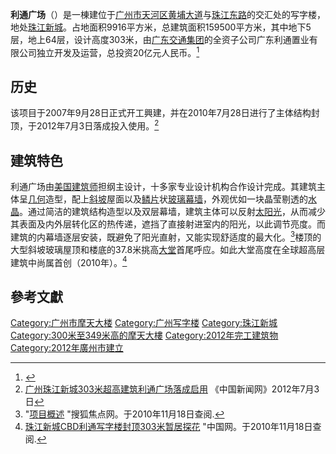 {{Infobox Skyscraper
|building_name=利通广场
|image=Guangzhou Skyline 20210522-01 Leatop Plaza(cropped).jpg
|caption=2021年5月22日的利通广场
|status=已落成启用
|built=2007年－
|use=[[辦公室|辦公室]]
|location={{flagicon|PRC}} [[中华人民共和国|中国]][[广东省|广东省]][[广州市|广州市]][[天河区|天河区]][[珠江东路|珠江东路]]32号
|roof={{convert|264.6|m|ft|1}}
|top_floor=
|antenna_spire={{Convert|302.7|m|ft|0|lk=on}}
|floor_count=64
|floor_area=118,988平方米（1,280,780平方英尺）
|elevator_count=35
|architect={{link-en|墨菲/扬建筑事务所|Murphy/Jahn Architects}}
|developer=广东利通置业有限公司
}}
'''利通广场'''（{{lang|en|'''Leatop Plaza'''}}）是一棟建位于[[广州市|广州市]][[天河区|天河区]][[黄埔大道|黄埔大道]]与[[珠江东路|珠江东路]]的交汇处的写字楼，地处[[珠江新城|珠江新城]]。占地面积9916平方米，总建筑面积159500平方米，其中地下5层，地上64层，设计高度303米，由[[广东交通集团|广东交通集团]]的全资子公司广东利通置业有限公司独立开发及运营，总投资20亿元人民币。<ref>{{Cite web|title=广州又一300米以上超高写字楼——利通广场开工|url=http://soufun.com/news/2007-10-12/1276162.htm|accessdate=2010-11-18|publisher=搜房网}}{{Dead link|date=2018年9月 |bot=InternetArchiveBot |fix-attempted=yes }}</ref>

==历史==
该项目于2007年9月28日正式开工興建，并在2010年7月28日进行了主体结构封顶，于2012年7月3日落成投入使用。<ref>[http://news.qq.com/a/20120703/001874.htm 广州珠江新城303米超高建筑利通广场落成启用] {{Wayback|url=http://news.qq.com/a/20120703/001874.htm |date=20190614111019 }}《中国新闻网》2012年7月3日</ref>

==建筑特色==
利通广场由[[美国|美国]][[建筑师|建筑师]]{{link-en|赫尔穆特·扬|Helmut Jahn}}担纲主设计，十多家专业设计机构合作设计完成。其建筑主体呈[[几何|几何]]造型，配上[[斜坡|斜坡]]屋面以及[[鳞片|鳞片]]状[[玻璃幕墙|玻璃幕墙]]，外观优如一块晶莹剔透的[[水晶|水晶]]。通过简洁的建筑结构造型以及双层幕墙，建筑主体可以反射[[太阳光|太阳光]]，从而减少其表面及内外层转化区的热传递，遮挡了直接射进室内的阳光，以此调节亮度。而建筑的内幕墙逐层安装，既避免了阳光直射，又能实现舒适度的最大化。<ref>"[http://office.gz.focus.cn/officeview/570682 项目概述] {{Wayback|url=http://office.gz.focus.cn/officeview/570682 |date=20120121113307 }}"搜狐焦点网。于2010年11月18日查阅.</ref>楼顶的大型斜坡玻璃屋顶和楼底的37.8米挑高[[大堂|大堂]]首尾呼应。如此大堂高度在全球超高层建筑中尚属首创（2010年）。<ref>[http://www.china.com.cn/culture/jianzhu/2010-07/30/content_20607828.htm 珠江新城CBD利通写字楼封顶303米暂居探花] {{Wayback|url=http://www.china.com.cn/culture/jianzhu/2010-07/30/content_20607828.htm |date=20160305041650 }}"中国网。于2010年11月18日查阅.</ref>

== 參考文獻 ==
{{reflist}}

{{超高层摩天大楼}}
{{广州摩天大楼}}
{{DEFAULTSORT:Leetop Plaza}}
{{Authority control}}
[[Category:广州市摩天大楼|Category:广州市摩天大楼]]
[[Category:广州写字楼|Category:广州写字楼]]
[[Category:珠江新城|Category:珠江新城]]
[[Category:300米至349米高的摩天大樓|Category:300米至349米高的摩天大樓]]
[[Category:2012年完工建筑物|Category:2012年完工建筑物]]
[[Category:2012年廣州市建立|Category:2012年廣州市建立]]